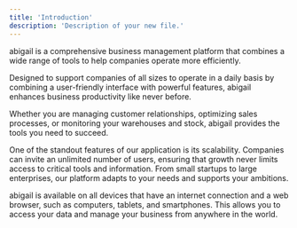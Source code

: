 ```yaml
---
title: 'Introduction'
description: 'Description of your new file.'
---
```

abigail is a comprehensive business management platform that combines a wide range of tools to help companies operate more efficiently.

Designed to support companies of all sizes to operate in a daily basis by combining
a user-friendly interface with powerful features, abigail enhances business
productivity like never before.

Whether you are managing customer relationships, optimizing sales processes, or
monitoring your warehouses and stock, abigail provides the tools you need to
succeed.

One of the standout features of our application is its scalability. Companies can
invite an unlimited number of users, ensuring that growth never limits access to
critical tools and information. From small startups to large enterprises, our platform
adapts to your needs and supports your ambitions.

abigail is available on all devices that have an internet connection and a web browser, such as computers, tablets, and smartphones.
This allows you to access your data and manage your business from anywhere in the world.
